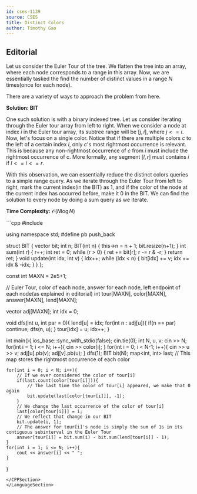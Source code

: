 ```yaml
---
id: cses-1139
source: CSES
title: Distinct Colors
author: Timothy Gao
---
```


## Editorial

Let us consider the Euler Tour of the tree. We flatten the tree into an array, where each node corresponds to a range in this array. Now, we are essentially tasked the find the number of distinct values in a range $N$ times(once for each node).

There are a variety of ways to approach the problem from here.

**Solution: BIT**

One such solution is with a binary indexed tree. Let us consider iterating through the Euler tour array from left to right. 
When we consider a node at index $i$ in the Euler tour array, its subtree range will be $[j, i]$, where $j<=i$.
Now, let's focus on a single color. Notice that if there are multiple colors $c$ to the left of a certain index $i$,
only $c$'s most rightmost occurrence is relevant. This is because any non-rightmost occurrence of $c$
from $i$ must include the rightmost occurrence of $c$. More formally, 
any segment $[l, r]$ must contains $i$ if $l <= i <= r$. 

With this observation, we can essentially reduce the distinct colors queries to a simple range query. As we iterate through the Euler Tour from left to right, mark the current index(in the BIT) as 1, and if the color of the node at the current index has occurred before, make it 0 in the BIT. We can find the solution to every node by doing a sum query
 as we iterate.

**Time Complexity:** $\mathcal O(N\log N)$

<LanguageSection>
<CPPSection>
```cpp
#include <bits/stdc++.h>
 
using namespace std;
#define pb push_back

struct BIT {
		vector<int> bit;
		int n;
		BIT(int n) {
				this->n = n + 1;
				bit.resize(n+1);
		}
		int sum(int r) {
				r++;
				int ret = 0;
				while (r > 0) {
						ret += bit[r];
						r -= r & -r;
				}
				return ret;
		}
		void update(int idx, int v) {
				idx++;
				while (idx < n) {
						bit[idx] += v;
						idx += idx & -idx;
				}
		}
};

const int MAXN = 2e5+1;

// Euler Tour, color of each node, answer for each node, left endpoint of each node(as explained in editorial)
int tour[MAXN], color[MAXN], answer[MAXN], lend[MAXN];

vector<int> adj[MAXN];
int idx = 0;

void dfs(int u, int par = 0){
	lend[u] = idx;
	for(int n : adj[u]){
		if(n == par) continue;
		dfs(n, u);
	}
	tour[idx] = u; idx++;
}

int main(){
	ios_base::sync_with_stdio(false); cin.tie(0);
	int N, u, v; cin >> N;
	for(int i = 1; i <= N; i++){
		cin >> color[i];
	}
	for(int i = 0; i < N-1; i++){
		cin >> u >> v;
		adj[u].pb(v);
		adj[v].pb(u);
	}
	dfs(1);
	BIT bit(N);
	map<int, int> last;
	// This map stores the rightmost occurrence of each color

	for(int i = 0; i < N; i++){
		// If we ever considered the color of tour[i]
		if(last.count(color[tour[i]])){ 
			// The last time the color of tour[i] appeared, we make that 0 again
			bit.update(last[color[tour[i]]], -1); 
		}
		// We change the last occurrence of the color of tour[i]
		last[color[tour[i]]] = i; 
		// We reflect that change in our BIT
		bit.update(i, 1); 
		// The answer for tour[i]'s node is simply the sum of 1s in its contiguous subinterval in the Euler Tour
		answer[tour[i]] = bit.sum(i) - bit.sum(lend[tour[i]] - 1);
	}
	for(int i = 1; i <= N; i++){
		cout << answer[i] << " ";
	}
}
```
</CPPSection>
</LanguageSection>
